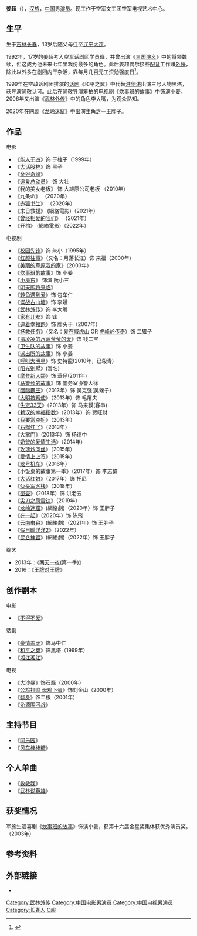 {{BLPsources}}
{{藝人
| 姓名     = 姜超
| 類型     = 男演员
| 圖片     = 
| 圖片尺寸 = 
| 圖片簡介 = 
| 原名     = 
| 外文名   = 
| 外文     = 
| 羅馬拼音 = 
| 英文名   =  
| 綽號     = 
| 國籍     = {{PRC}}
| 民族     = [[汉族|汉族]]
| 籍貫     = 
| 出生日期 = {{birth date and age|1975|3|19}}
| 出生地點 = {{CHN}}[[吉林省|吉林省]][[長春市|長春市]]
| 逝世日期 = 
| 逝世地點 = 
| 職業     = [[演员|演员]]
| 語言     = [[汉语|汉语]]
| 教育程度 = 
| 宗教信仰 =  
| 配偶     = [[張蒨|張蒨]]
| 音樂類型 = 
| 出身地   =   
| 出道作   =  
| 出道日期 = 
| 代表作   = 
| 活躍年代 = 1995年至今
| 唱片公司 = 
| 經紀公司 =[[空军文工团空军电视艺术中心|空军文工团空军电视艺术中心]]
| 網站     = 
| 相關團體 =
| 獎項     = 第十六屆[[金星獎|金星獎]]集體獲優秀演員獎
| IMDb    = 3254401
}}

'''姜超'''（{{bd|1975年|3月19日|catIdx=Jiang,姜}}），[[汉族|汉族]]，[[中国|中国]]男[[演员|演员]]。现工作于空军文工团空军电视艺术中心。{{cn}}

== 生平 ==

生于[[吉林|吉林]][[长春|长春]]，13岁后随父母迁至[[辽宁|辽宁]][[大连|大连]]。{{cn}}

1992年，17岁的姜超考入空军话剧团学员班，并曾出演《[[三国演义_(电视剧)|三国演义]]》中的将领魏续，但这成为他未来七年里戏份最多的角色。此后姜超偶尔接些[[配音|配音]]工作赚[[外快|外快]]，除此以外多在剧团内干杂活，靠每月几百元工资勉强度日<ref name=新京报2020>{{cite web |author1=新京报 张赫 |title=“小人物”姜超：能走到今天烧高香了 |url=http://www.chinanews.com/yl/2020/05-07/9177019.shtml |website=中国新闻网 |accessdate=2021-01-15 |date=2020-05-07 |archive-date=2021-01-20 |archive-url=https://web.archive.org/web/20210120233405/http://www.chinanews.com/yl/2020/05-07/9177019.shtml |dead-url=no }}</ref>。

1999年在空政话剧团排演的[[话剧|话剧]]《和平之翼》中代替[[洪剑涛|洪剑涛]]出演三号人物黑塔，获导演[[尚敬_(导演)|尚敬]]认可。此后在尚敬导演筹拍的电视剧《[[炊事班的故事|炊事班的故事]]》中饰演小姜，2006年又出演《[[武林外传|武林外传]]》中的角色李大嘴，为观众熟知{{R|新京报2020}}。

2020年在网剧《[[龙岭迷窟|龙岭迷窟]]》中出演主角之一王胖子{{R|新京报2020}}。

==作品==

;电影
*《[[能人于四|能人于四]]》饰 于柱子（1999年）   
*《[[大话股神|大话股神]]》饰 黑子
*《[[金谷奇缘|金谷奇缘]]》
*《[[追爱总动员|追爱总动员]]》 饰 大壮 
*《我的美女老板》  饰 大雄原公司老板 （2010年）
*《九条命》  （2020年）
*《[[赤狐书生|赤狐书生]]》  （2020年）
*《末日救援》 (網絡電影)（2021年）
*《[[曾经相爱的我们|曾经相爱的我们]]》  （2021年）
*《开棺》 (網絡電影)（2022年）
;电视剧
*《[[校园先锋|校园先锋]]》饰 朱小（1995年）   
*《[[红颜往事|红颜往事]]》（又名：月落长江）饰 来福（2000年）   
*《[[美丽的草原我的家|美丽的草原我的家]]》（2003年）   
*《[[炊事班的故事|炊事班的故事]]》饰 小姜   
*《[[小房东|小房东]]》     饰演 阮小三 
*《[[明天即将来临|明天即将来临]]》   
*《[[转角遇到爱|转角遇到爱]]》饰 包车仁
*《[[谍战古山塘|谍战古山塘]]》饰 李斌
*《[[武林外传|武林外传]]》饰 李大嘴   
*《[[家有儿女|家有儿女]]》饰 锋
*《[[追着幸福跑|追着幸福跑]]》饰 胖头于（2007年）
*《[[拯救任务|拯救任务]]》（又名：[[爱在威虎山|爱在威虎山]] OR [[虎峰岭传奇|虎峰岭传奇]]）饰 二獾子
*《[[清凌凌的水蓝莹莹的天|清凌凌的水蓝莹莹的天]]》饰 钱二宝
*《[[卫生队的故事|卫生队的故事]]》饰 小姜 
*《[[派出所的故事|派出所的故事]]》饰 小姜
*《[[呼叫大明星|呼叫大明星]]》饰 史特龍(2010年，已殺青)
*《[[阳光别墅|阳光别墅]]》(暂名)
*《[[摩登新人類|摩登新人類]]》饰 華仔(2011年)
*《[[马警长的故事|马警长的故事]]》饰 警务室协警大徐
*《[[胭脂霸王|胭脂霸王]]》（2013年）饰 吴克强(吴矬子)
*《[[大明按察使|大明按察使]]》（2013年）饰 毛屠夫
*《[[失恋33天_(电视剧)|失恋33天]]》（2013年）饰 马来貘(客串)
*《[[赖汉的幸福指数|赖汉的幸福指数]]》（2013年）饰 贾旺财
*《[[我要當空姐|我要當空姐]]》（2013年）
*《[[石榴红了|石榴红了]]》（2013年）
*《大掌门》（2013年）饰 杨德中
*《[[奶爸的爱情生活|奶爸的爱情生活]]》（2014年）
*《[[玫瑰炒肉丝|玫瑰炒肉丝]]》（2015年）
*《[[爱情上上签|爱情上上签]]》（2015年）
*《[[龙号机车|龙号机车]]》（2016年）<!--沒有出演"龙门村的故事"--> 
*《小饭桌的故事第一季》（2017年）饰 李志偉
*《[[大话红娘|大话红娘]]》（2017年）饰 托尼
*《[[伙头军客栈|伙头军客栈]]》（2018年）
*《[[密查|密查]]》（2018年）饰 洪老五
*《[[尖刀之风雷诀|尖刀之风雷诀]]》（2019年）
*《[[龙岭迷窟|龙岭迷窟]]》(網絡劇)（2020年）饰 王胖子
*《[[在一起_(电视剧)#我叫大连|在一起]]》（2020年）饰 陈飛 
*《[[云南虫谷|云南虫谷]]》(網絡劇)（2021年）饰 王胖子
*《[[假日暖洋洋2|假日暖洋洋2]]》（2022年）
*《[[昆仑神宫|昆仑神宫]]》(網絡劇)（2022年）饰 王胖子

;综艺
*2013年：《[[两天一夜_(中国版)|两天一夜]](第一季)》
*2016：《[[王牌对王牌_(真人秀)|王牌对王牌]]》

== 创作剧本 ==

;电影
*《[[不得不爱|不得不爱]]》   

;话剧
*《[[豪情盖天|豪情盖天]]》饰马中仁   
*《[[和平之翼|和平之翼]]》饰黑塔（1999年）
*《[[湘江湘江|湘江湘江]]》  

;电视
*《[[大沙暴|大沙暴]]》饰石磊（2000年）   
*《[[公鸡打鸣_母鸡下蛋|公鸡打鸣 母鸡下蛋]]》饰刘金山（2000年）   
*《[[翻身|翻身]]》饰二根（2001年）   
*《[[沁源围困战|沁源围困战]]》   

== 主持节目 ==   
*《[[同乐园|同乐园]]》
*《[[风车棒棒糖|风车棒棒糖]]》

== 个人单曲 ==

*《[[救救我|救救我]]》
*《[[武林说英雄|武林说英雄]]》

== 获奖情况 ==   

军旅生活喜剧《[[炊事班的故事|炊事班的故事]]》饰演小姜，获第十六届金星奖集体获优秀演员奖。（2003年）     

==参考资料==
{{reflist}}

==外部链接==
*{{douban people|1274652}}

{{DEFAULTSORT:Jiang}}
[[Category:武林外传|Category:武林外传]]
[[Category:中国电影男演员|Category:中国电影男演员]]
[[Category:中国电视男演员|Category:中国电视男演员]]
[[Category:长春人|Category:长春人]]
[[Category:姜姓|C超]]